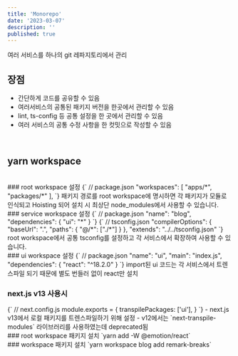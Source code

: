 ```yaml
---
title: 'Monorepo'
date: '2023-03-07'
description: ''
published: true
---
```


여러 서비스를 하나의 git 레파지토리에서 관리
<br/>
## 장점
- 간단하게 코드를 공유할 수 있음
- 여러서비스의 공통된 패키지 버전을 한곳에서 관리할 수 있음
- lint, ts-config 등 공통 설정을 한 곳에서 관리할 수 있음
- 여러 서비스의 공통 수정 사항을 한 컷밋으로 작성할 수 있음
<br/>

## yarn workspace
<br/>
### root workspace 설정
<CodeBlock>
  {`
  //  package.json
  "workspaces": [
    "apps/*",
    "packages/*"
  ],
`}
</CodeBlock>
패키지 경로를 root workspace에 명시하면 각 패키지가 모듈로 인식되고 Hoisting 되어 설치 시 최상단 node_modules에서 사용할 수 있습니다.
<br/>
### service workspace 설정
<CodeBlock>
  {`
  //  package.json
   "name": "blog",
   "dependencies": {
      "ui": "*"
    }
  `}
</CodeBlock>
<CodeBlock>
  {`
  //  tsconfig.json
  "compilerOptions": {
    "baseUrl": ".",
    "paths": {
      "@/*": ["./*"]
    }
  },
  "extends": "../../tsconfig.json"
  `}
</CodeBlock>
root workspace에서 공통 tsconfig를 설정하고 각 서비스에서 확장하여 사용할 수 있습니다.
<br/>
### ui workspace 설정
<CodeBlock>
  {`
  //  package.json
  "name": "ui",
  "main": "index.js",
  "dependencies": {
    "react": "^18.2.0"
  }
  `}
</CodeBlock>
import된 ui 코드는 각 서비스에서 트렌스파일 되기 때문에 별도 번들러 없이 react만 설치 
<br/>

### next.js v13 사용시

<CodeBlock>
{`
  //  next.config.js
  module.exports = {
    transpilePackages: ['ui'],
  }
`}
</CodeBlock>
- next.js v13에서 로컬 패키지를 트렌스파일하기 위해 설정
- v12에서는 `next-transpile-modules` 라이브러리를 사용하였는데 deprecated됨
<br/>
### root workspace 패키지 설치
`yarn add -W @emotion/react`
<br/>
### workspace 패키지 설치
`yarn workspace blog add remark-breaks`



